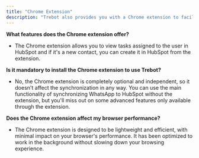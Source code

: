 ```yaml
---
title: "Chrome Extension"
description: "Trebot also provides you with a Chrome extension to facilitate your access to Hubspot profiles and data from WhatsApp Web."
---
```


**What features does the Chrome extension offer?**

- The Chrome extension allows you to view tasks assigned to the user in HubSpot and if it's a new contact, you can create it in HubSpot from the extension.

**Is it mandatory to install the Chrome extension to use Trebot?**

- No, the Chrome extension is completely optional and independent, so it doesn't affect the synchronization in any way. You can use the main functionality of synchronizing WhatsApp to HubSpot without the extension, but you'll miss out on some advanced features only available through the extension.

**Does the Chrome extension affect my browser performance?**

- The Chrome extension is designed to be lightweight and efficient, with minimal impact on your browser's performance. It has been optimized to work in the background without slowing down your browsing experience. 